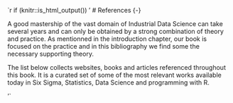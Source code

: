 `r if (knitr::is_html_output()) '
# References {-}

A good mastership of the vast domain of Industrial Data Science can take several years and can only be obtained by a strong combination of theory and practice. As mentionned in the introduction chapter, our book is focused on the practice and in this bibliography we find some the necessary supporting theory. 

The list below collects websites, books and articles referenced throughout this book. It is a curated set of some of the most relevant works available today in Six Sigma, Statistics, Data Science and programming with R.

'`


